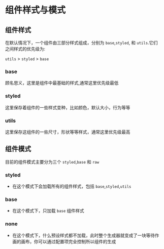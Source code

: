 # 组件样式与模式

## 组件样式

在默认情况下，一个组件由三部分样式组成，分别为 `base`,`styled`, 和 `utils`.它们之间样式的优先级为:

`utils` > `styled` > `base`

### base

顾名思义，这里是组件中最基础的样式,通常这里优先级最低

### styled

这里保存着组件的一些样式变种，比如颜色，默认大小，行为等等

### utils

这里保存这组件的一些尺寸，形状等等样式，通常这里优先级最高

## 组件模式

目前的组件模式主要分为三个 `styled`,`base` 和 `raw`

### styled

- 在这个模式下会加载所有的组件样式，包括 `base`,`styled`,`utils`

### base

- 在这个模式下，只加载 `base` 组件样式

### none

- 在这个模式下，什么预设样式都不加载，此时整个生成器就变成了一块等待作画的画布，你可以通过配置项完全控制所以组件的生成

